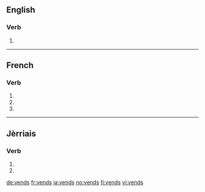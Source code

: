 ==English==

===Verb===
{{head|en|verb form}}

# {{en-third-person singular of|vend}}

----

==French==

===Verb===
{{fr-verb-form}}

# {{inflection of|vendre||1|s|pres|ind|lang=fr}}
# {{inflection of|vendre||2|s|pres|ind|lang=fr}}
# {{inflection of|vendre||2|s|pres|imp|lang=fr}}

----

==Jèrriais==

===Verb===
{{roa-jer-verb-form}}

# {{inflection of|vendre||1|s|pres|ind|lang=roa-jer}}
# {{inflection of|vendre||2|s|pres|ind|lang=roa-jer}}

[[de:vends]]
[[fr:vends]]
[[ja:vends]]
[[no:vends]]
[[fi:vends]]
[[vi:vends]]